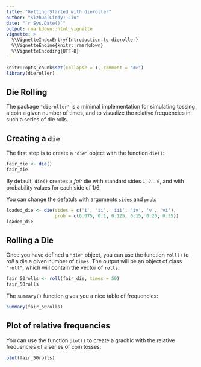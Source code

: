```yaml
---
title: "Getting Started with dieroller"
author: "Sizhuo(Cindy) Liu"
date: "`r Sys.Date()`"
output: rmarkdown::html_vignette
vignette: >
  %\VignetteIndexEntry{Introduction to dieroller}
  %\VignetteEngine{knitr::rmarkdown}
  %\VignetteEncoding{UTF-8}
---
```


```r
knitr::opts_chunk$set(collapse = T, comment = "#>")
library(dieroller)
```

## Die Rolling

The package `"dieroller"` is a minimal implementation for simulating tossing
a coin a given number of times, and to visualize the relative frequencies
in such a series of die rolls.


## Creating a `die`

The first step is to create a `"die"` object with the function `die()`:

```r
fair_die <- die() 
fair_die
```

By default, `die()` creates a _fair_ die with standard sides `1`, `2`...
`6`, and with probability values for each side of 1/6.

You can change the defatuls with arguments `sides` and `prob`:

```r
loaded_die <- die(sides = c('i', 'ii', 'iii', 'iv', 'v', 'vi'), 
                  prob = c(0.075, 0.1, 0.125, 0.15, 0.20, 0.35)) 
loaded_die
```


## Rolling a Die

Once you have defined a `"die"` object, you can use the function `roll()` to
_roll_ a die a given number of `times`. The output will be an object of class 
`"roll"`, which will contain the vector of `rolls`:

```r
fair_50rolls <- roll(fair_die, times = 50)
fair_50rolls
```

The `summary()` function gives you a nice table of frequencies:
```r
summary(fair_50rolls)
```


## Plot of relative frequencies

You can use the function `plot()` to create a graohic with the relative 
frequencies of a series of coin tosses:

```r
plot(fair_50rolls)
```
